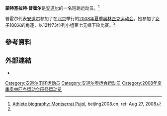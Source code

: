 {{Infobox sportsperson
| name                      = Montserrat Pujol
| image                     = 
| image_size                = 
| alt                       = 
| caption                   = 
| real_name                 = 
| native_name               = 
| native_name_lang          = 
| romanizedname             = 
| english_name              = 
| birth_name                = 
| nickname                  = 
| nationality               = {{AND}}
| national_team             = {{AND}}
| ethnicity                 = 
| hometown                  = 
| citizenship               = 
| birth_date                = {{Birth date and age|year=1979|month=4|day=27}}
| birth_place               = {{AND}}老安道爾
| death_date                = 
| death_place               = 
| resting_place             = 
| resting_place_coordinates = 
| monuments                 = 
| residence                 = {{ESP}}加泰隆尼亞巴塞隆納
| education                 = 
| alma_mater                = 
| occupation                = 
| years_active              = 1994 -
| employer                  = 
| agent                     = 
| height                    = {{height|m=1.65}}
| weight                    = {{weight|kg=59}}
| spouse                    = 
| life_partner              = 
| other_interests           = 
| website                   = 
| module                    = 
| country                   = {{AND}}
| sport                     = 田徑
| disability                = 
| disability_class          = 
| rank                      = 
| event                     = 混合運動
| universityteam            = 
| collegeteam               = 
| league                    = 
| league_type               = 
| club                      = 
| team                      = 
| turnedpro                 = 
| partner                   = 
| former_partner            = 
| coach                     = 
| retired                   = 
| coaching                  = 
| module2                   = 
| worlds                    = 
| regionals                 = 
{{ubl
|'''1998年歐洲室內田徑錦標賽'''：跳遠第11名
|'''2001年歐洲小國運動會'''：三級跳遠第1名
|'''2001年歐洲小國運動會'''：跳遠第2名
|'''2001年地中海運動會'''：跳遠第11名
|'''2001年地中海運動會'''：三級跳遠第10名
|'''2003年歐洲小國運動會'''：三級跳遠第5名
|'''2003年歐洲小國運動會'''：跳遠第6名
|'''2005年歐洲小國運動會'''：三級跳遠第2名
|'''2005年歐洲小國運動會'''：跳遠第3名
|'''2005年歐洲小國運動會'''：4×100公尺接力第6名
|'''2007年歐洲小國運動會'''：三級跳遠第4名
|'''2007年歐洲小國運動會'''：跳遠第3名
|'''2009年歐洲小國運動會'''：三級跳遠第6名
|'''2009年歐洲小國運動會'''：跳遠第8名
|'''2011年歐洲田徑Team錦標賽（Third League）'''：三級跳遠第12名
|'''2011年歐洲田徑Team錦標賽（Third League）'''：跳遠第15名
}}
| nationals                 = 
| olympics                  = 
| paralympics               = 
| highestranking            = 
| pb                        = 
{{ubl
 |'''標槍'''：25.8公尺 （2006年 '''全國紀錄'''）
 |'''鉛球'''：9.68公尺 （2001年）
 |'''跳高'''：1.65公尺 （1994年）
 |'''三級跳遠'''：12.21公尺 （2007年 '''全國紀錄'''）
 |'''跳遠'''：5.75公尺 （2005年 '''全國紀錄'''）
 |'''60公尺'''：8.08秒 （2005年）
 |'''100公尺'''：12.53秒（W：+2.5，超風速） （2005年）
 |'''100公尺'''：12.57秒（W：0.0） （2008年）
 |'''200公尺'''：25.56秒（W：+0.5） （2008年 '''全國紀錄'''）
 |'''800公尺'''：2分31.82秒 （1999年）
 |'''60公尺跨欄'''：9.50秒 （2006年 '''全國紀錄'''）
 |'''100公尺跨欄'''：16.42秒 （1999年 '''全國紀錄'''）
 |'''400公尺跨欄'''：1分14.6秒 （1996年）
 |'''五項混合運動'''：3174 （1999年 '''全國紀錄'''）
 |'''七項混合運動'''：4067 （1999年 '''全國紀錄'''）
}}
| medaltemplates            = 
{{MedalCountry | {{AND}} }}
{{MedalSport | 女子田徑}}
{{MedalCompetition|歐洲小國運動會}}
{{MedalGold  | 2001年聖馬利諾|三級跳遠}}
{{MedalSilver  | 2001年聖馬利諾|跳遠}}
{{MedalSilver  | 2005年安道爾老安道爾|三級跳遠}}
{{MedalBronze | 2005年安道爾老安道爾|跳遠}}
{{MedalBronze | 2007年摩納哥|跳遠}}
| show-medals               = 
| module3                   = 
| updated                   = 2016年10月10日
}}
'''蒙特塞拉特·普霍尔'''{{BD|1979年|4月27日||}}是[[安道尔|安道尔]]的一名短跑运动员。<ref name="beijing">[https://web.archive.org/web/20080911010118/http://results.beijing2008.cn/WRM/ENG/BIO/Athlete/3/8002283.shtml Athlete biography: Montserrat Pujol], beijing2008.cn, ret: Aug 27, 2008</ref>

普霍尔代表[[2008年夏季奥林匹克运动会安道尔代表团|安道尔]]参加了在[[北京|北京]]举行的[[2008年夏季奥林匹克运动会|2008年夏季奥林匹克运动会]]。她参加了[[2008年夏季奥林匹克运动会田径比赛－女子100米|女子100米]]的角逐，以12秒73位列小组第七无缘下轮比赛。<ref name="beijing"/>

== 參考資料 ==
{{Reflist}}

== 外部連結 ==
*{{IAAF name|137398}}

[[Category:安道尔田径运动员|Category:安道尔田径运动员]]
[[Category:安道尔奥运会运动员|Category:安道尔奥运会运动员]]
[[Category:2008年夏季奥林匹克运动会田径运动员|Category:2008年夏季奥林匹克运动会田径运动员]]